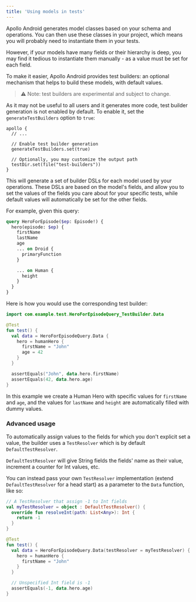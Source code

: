 ```yaml
---
title: 'Using models in tests'
---
```


Apollo Android generates model classes based on your schema and operations. You can then use these classes in your
project, which means you will probably need to instantiate them in your tests.

However, if your models have many fields or their hierarchy is deep, you may find it tedious to instantiate them
manually - as a value must be set for each field.

To make it easier, Apollo Android provides test builders: an optional mechanism that helps to build these models, with
default values.

> ⚠️ Note: test builders are experimental and subject to change.

As it may not be useful to all users and it generates more code, test builder generation is not enabled by default. To
enable it, set the `generateTestBuilders` option to `true`:

```kotlin:title=build.gradle[.kts]
apollo {
  // ...

  // Enable test builder generation
  generateTestBuilders.set(true)
  
  // Optionally, you may customize the output path
  testDir.set(file("test-builders"))
}
```

This will generate a set of builder DSLs for each model used by your operations. These DSLs are based on the model's
fields, and allow you to set the values of the fields you care about for your specific tests, while default values will
automatically be set for the other fields.

For example, given this query:

```graphql
query HeroForEpisode($ep: Episode!) {
  hero(episode: $ep) {
    firstName
    lastName
    age
    ... on Droid {
      primaryFunction
    }

    ... on Human {
      height
    }
  }
}
```

Here is how you would use the corresponding test builder:

```kotlin
import com.example.test.HeroForEpisodeQuery_TestBuilder.Data

@Test
fun test() {
  val data = HeroForEpisodeQuery.Data {
    hero = humanHero {
      firstName = "John"
      age = 42
    }
  }

  assertEquals("John", data.hero.firstName)
  assertEquals(42, data.hero.age)
}
```

In this example we create a Human Hero with specific values for `firstName` and `age`, and the values for `lastName`
and `height` are automatically filled with dummy values.

### Advanced usage

To automatically assign values to the fields for which you don't explicit set a value, the builder uses a `TestResolver`
which is by default `DefaultTestResolver`.

`DefaultTestResolver` will give String fields the fields' name as their value, increment a counter for Int values, etc.

You can instead pass your own `TestResolver` implementation (extend `DefaultTestResolver` for a head start) as a
parameter to the `Data` function, like so:

```kotlin
// A TestResolver that assign -1 to Int fields
val myTestResolver = object : DefaultTestResolver() {
  override fun resolveInt(path: List<Any>): Int {
    return -1
  }
}

@Test
fun test() {
  val data = HeroForEpisodeQuery.Data(testResolver = myTestResolver) {
    hero = humanHero {
      firstName = "John"
    }
  }

  // Unspecified Int field is -1
  assertEquals(-1, data.hero.age)
}
```
